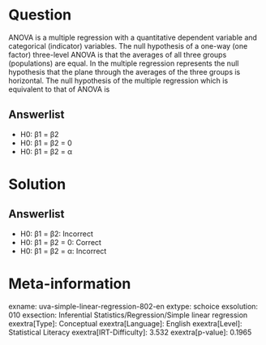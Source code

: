Question
========

ANOVA is a multiple regression with a quantitative dependent variable and categorical (indicator) variables. The null hypothesis of a one-way (one factor) three-level ANOVA is that the averages of all three groups (populations) are equal. In the multiple regression represents the null hypothesis that the plane through the averages of the three groups is horizontal. The null hypothesis of the multiple regression which is equivalent to that of ANOVA is

Answerlist
----------

* H0: β1 = β2
* H0: β1 = β2 = 0
* H0: β1 = β2 = α

Solution
========

Answerlist
----------

* H0: β1 = β2: Incorrect
* H0: β1 = β2 = 0: Correct
* H0: β1 = β2 = α: Incorrect

Meta-information
================
exname: uva-simple-linear-regression-802-en
extype: schoice
exsolution: 010
exsection: Inferential Statistics/Regression/Simple linear regression
exextra[Type]: Conceptual
exextra[Language]: English
exextra[Level]: Statistical Literacy
exextra[IRT-Difficulty]: 3.532
exextra[p-value]: 0.1965
